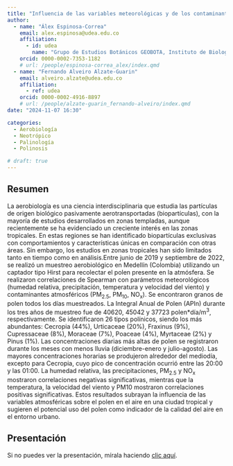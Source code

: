 ```yaml
---
title: "Influencia de las variables meteorológicas y de los contaminantes atmosféricos sobre el polen aerovagante en Medellín, Colombia"
author:
  - name: "Álex Espinosa-Correa"
    email: alex.espinosa@udea.edu.co
    affiliation:
      - id: udea
        name: "Grupo de Estudios Botánicos GEOBOTA, Instituto de Biología, Facultad de Ciencias Exactas y Naturales, Universidad de Antioquia UdeA"
    orcid: 0000-0002-7353-1182
    # url: /people/espinosa-correa_alex/index.qmd
  - name: "Fernando Alveiro Alzate-Guarin"
    email: alveiro.alzate@udea.edu.co
    affiliation:
      - ref: udea
    orcid: 0000-0002-4916-8897
    # url: /people/alzate-guarin_fernando-alveiro/index.qmd
date: "2024-11-07 16:30"

categories:
  - Aerobiología
  - Neotrópico
  - Palinología
  - Polinosis

# draft: true
---
```


## Resumen

La aerobiología es una ciencia interdisciplinaria que estudia las partículas de origen biológico pasivamente aerotransportadas (biopartículas), con la mayoría de estudios desarrollados en zonas templadas, aunque recientemente se ha evidenciado un creciente interés en las zonas tropicales. En estas regiones se han identificado biopartículas exclusivas con comportamientos y características únicas en comparación con otras áreas. Sin embargo, los estudios en zonas tropicales han sido limitados tanto en tiempo como en análisis.Entre junio de 2019 y septiembre de 2022, se realizó un muestreo aerobiológico en Medellín (Colombia) utilizando un captador tipo Hirst para recolectar el polen presente en la atmósfera. Se realizaron correlaciones de Spearman con parámetros meteorológicos (humedad relativa, precipitación, temperatura y velocidad del viento) y contaminantes atmosféricos (PM~2.5~, PM~10~, NO~x~). Se encontraron granos de polen todos los días muestreados. La Integral Anual de Polen (APIn) durante los tres años de muestreo fue de 40620, 45042 y 37723 polen\*día/m^3^, respectivamente. Se identificaron 26 tipos polínicos, siendo los más abundantes: Cecropia (44%), Urticaceae (20%), Fraxinus (9%), Cupressaceae (8%), Moraceae (7%), Poaceae (4%), Myrtaceae (2%) y Pinus (1%). Las concentraciones diarias más altas de polen se registraron durante los meses con menos lluvia (diciembre-enero y julio-agosto). Las mayores concentraciones horarias se produjeron alrededor del mediodía, excepto para Cecropia, cuyo pico de concentración ocurrió entre las 20:00 y las 01:00. La humedad relativa, las precipitaciones, PM~2.5~ y NO~x~ mostraron correlaciones negativas significativas, mientras que la temperatura, la velocidad del viento y PM10 mostraron correlaciones positivas significativas. Estos resultados subrayan la influencia de las variables atmosféricas sobre el polen en el aire en una ciudad tropical y sugieren el potencial uso del polen como indicador de la calidad del aire en el entorno urbano.

## Presentación

<!-- ```{=html} -->
<!-- <iframe class="slide-deck" src="presentacion_xii-ccb.html" title="Presentación XII CCB"></iframe> -->
<!-- ``` -->

Si no puedes ver la presentación, mírala haciendo [clic aquí](presentacion_xii-ccb.html).

<!-- ## Citación -->
